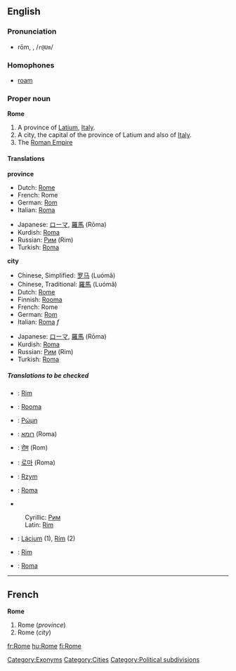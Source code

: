 {{wikipedia}}
==English==

{{rank|enter|consider|provided|969|Rome|twelve|opposite|vast}}

===Pronunciation===
*rōm, {{Unicode|/rəʊm/}}, /<tt>r@Um</tt>/
*:{{Unicode|[[Rhymes:English:-əʊm|Rhymes: -əʊm]]}}

===Homophones===
*[[roam]]

===Proper noun===
'''Rome'''

#A province of [[Latium]], [[Italy]].
#A city, the capital of the province of Latium and also of [[Italy]].
#The [[Roman Empire]]

====Translations====
'''province'''
{{top}}
*Dutch: [[Rome#Dutch|Rome]] {{n}}
*French: Rome {{f}}
*German: [[Rom]] {{n}}
*Italian: [[Roma#Italian|Roma]]
{{mid}}
*Japanese: [[ローマ]], [[羅馬]] (Rōma)
*Kurdish: [[Roma#Kurdish|Roma]]
*Russian: [[Рим]] (Rim) {{m}}
*Turkish: [[Roma]]
{{bottom}}

'''city'''
{{top}}
*Chinese, Simplified: [[罗马]] (Luómǎ)
*Chinese, Traditional: [[羅馬]] (Luómǎ)
*Dutch: [[Rome#Dutch|Rome]] {{n}}
*Finnish: [[Rooma]]
*French: Rome {{f}}
*German: [[Rom]] {{n}}
*Italian: [[Roma#Italian|Roma]] ''f''
{{mid}}
*Japanese: [[ローマ]], [[羅馬]] (Rōma)
*Kurdish: [[Roma#Kurdish|Roma]]
*Russian: [[Рим]] (Rim) {{m}}
*Turkish: [[Roma]]
{{bottom}}


=====Translations to be checked=====
<!--Remove this section once all of the translations below have been moved into the tables above.-->
{{checktrans}}
*{{ttbc|Bosnian}}: [[Rim#Bosnian|Rim]] {{m}}
*{{ttbc|Finnish}}: [[Rooma]]
*{{ttbc|Greek}}: [[Ρώμη]]<!--move this to the Greek page: [ˈro̞mi] (meaning: "muscular strength")--> {{f}}
*{{ttbc|Hebrew}}: [[רומא]] (Roma) {{f}}
*{{ttbc|Hindi}}: [[रोम]] (Rom)
*{{ttbc|Korean}}: [[로마]] (Roma)
*{{ttbc|Polish}}: [[Rzym]] {{m}}
*{{ttbc|Portuguese}}: [[Roma#Portuguese|Roma]] {{f}}
*{{ttbc|Serbian}}
:Cyrillic: [[Рим]] {{m}}
:Latin: [[Rim#Serbian|Rim]] {{m}}
*{{ttbc|Slovak}}: [[Lácium]] {{n}} (1), [[Rím]] {{m}} (2)
*{{ttbc|Slovene}}: [[Rim#Slovene|Rim]] {{m}}
*{{ttbc|Spanish}}: [[Roma#Spanish|Roma]]

[[Category:Exonyms]]
[[Category:Cities]]
[[Category:Political subdivisions]]

----

==French==
'''Rome''' {{f}}

#Rome (''province'')
#Rome (''city'')

[[fr:Rome]]
[[hu:Rome]]
[[fi:Rome]]